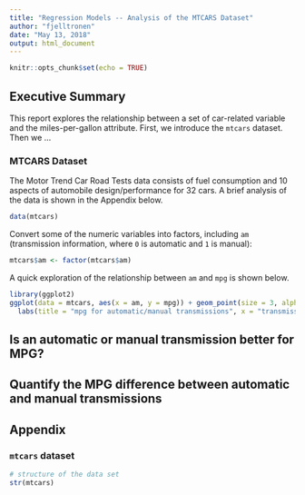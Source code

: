 ```yaml
---
title: "Regression Models -- Analysis of the MTCARS Dataset"
author: "fjelltronen"
date: "May 13, 2018"
output: html_document
---
```


```r
knitr::opts_chunk$set(echo = TRUE)
```

## Executive Summary

This report explores the relationship between a set of car-related variable and the miles-per-gallon attribute. First, we introduce the `mtcars` dataset. Then we ... 

### MTCARS Dataset

The Motor Trend Car Road Tests data consists of fuel consumption and 10 aspects of automobile design/performance for 32 cars. A brief analysis of the data is shown in the Appendix below.

```r
data(mtcars)
```

Convert some of the numeric variables into factors, including `am` (transmission information, where `0` is automatic and `1` is manual):

```r
mtcars$am <- factor(mtcars$am)
```

A quick exploration of the relationship between `am` and `mpg` is shown below.

```r
library(ggplot2)
ggplot(data = mtcars, aes(x = am, y = mpg)) + geom_point(size = 3, alpha = 0.4, color = "lightseagreen") +
  labs(title = "mpg for automatic/manual transmissions", x = "transmission", y = "fuel consumption")
```

## Is an automatic or manual transmission better for MPG?

## Quantify the MPG difference between automatic and manual transmissions

## Appendix

### `mtcars` dataset

```r
# structure of the data set
str(mtcars)
```

